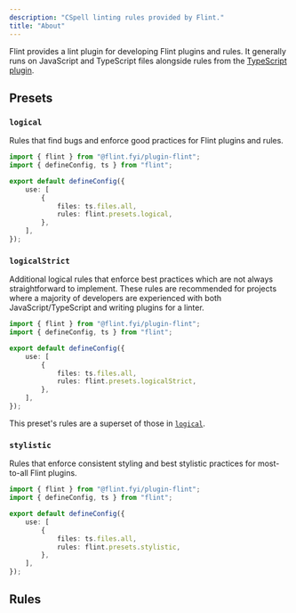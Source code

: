 ```yaml
---
description: "CSpell linting rules provided by Flint."
title: "About"
---
```




Flint provides a lint plugin for developing Flint plugins and rules.
It generally runs on JavaScript and TypeScript files alongside rules from the [TypeScript plugin](/rules/ts).

<PackageManagers type="install" pkg="@flint.fyi/plugin-flint" />

## Presets

### `logical`

Rules that find bugs and enforce good practices for Flint plugins and rules.

```ts title="flint.config.ts"
import { flint } from "@flint.fyi/plugin-flint";
import { defineConfig, ts } from "flint";

export default defineConfig({
	use: [
		{
			files: ts.files.all,
			rules: flint.presets.logical,
		},
	],
});
```

### `logicalStrict`

Additional logical rules that enforce best practices which are not always straightforward to implement.
These rules are recommended for projects where a majority of developers are experienced with both JavaScript/TypeScript and writing plugins for a linter.

```ts title="flint.config.ts"
import { flint } from "@flint.fyi/plugin-flint";
import { defineConfig, ts } from "flint";

export default defineConfig({
	use: [
		{
			files: ts.files.all,
			rules: flint.presets.logicalStrict,
		},
	],
});
```

This preset's rules are a superset of those in [`logical`](#logical).

### `stylistic`

Rules that enforce consistent styling and best stylistic practices for most-to-all Flint plugins.

```ts title="flint.config.ts"
import { flint } from "@flint.fyi/plugin-flint";
import { defineConfig, ts } from "flint";

export default defineConfig({
	use: [
		{
			files: ts.files.all,
			rules: flint.presets.stylistic,
		},
	],
});
```

## Rules

<RulesTable implementing plugin="flint" />
